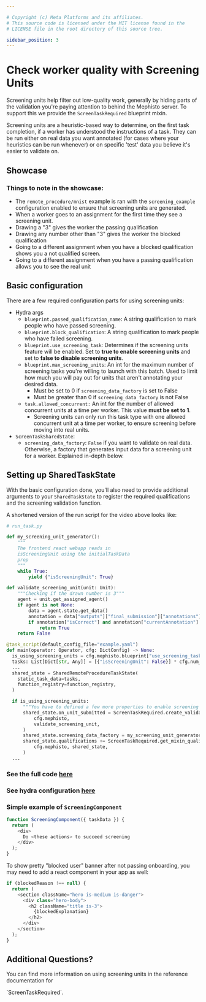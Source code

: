 ```yaml
---

# Copyright (c) Meta Platforms and its affiliates.
# This source code is licensed under the MIT license found in the
# LICENSE file in the root directory of this source tree.

sidebar_position: 3
---
```



# Check worker quality with Screening Units

Screening units help filter out low-quality work,
generally by hiding parts of the validation you're paying attention to behind the Mephisto server.
To support this we provide the `ScreenTaskRequired` blueprint mixin.

Screening units are a heuristic-based way to determine, on the first task completion,
if a worker has understood the instructions of a task.
They can be run either on real data you want annotated (for cases where your heuristics can be run whenever)
or on specific 'test' data you believe it's easier to validate on.

## Showcase

<ReactPlayer
  playing
  controls
  width="100%"
  height="auto"
  url="https://user-images.githubusercontent.com/55665282/183139879-d252d899-454c-4c15-afaa-474e6f02812b.mp4"
/>

### Things to note in the showcase:

- The `remote_procedure/mnist` example is ran with the `screening_example` configuration enabled to ensure that screening units are generated.
- When a worker goes to an assignment for the first time they see a screening unit.
- Drawing a "3" gives the worker the passing qualification
- Drawing any number other than "3" gives the worker the blocked qualification
- Going to a different assignment when you have a blocked qualification shows you a not qualified screen.
- Going to a different assignment when you have a passing qualification allows you to see the real unit

## Basic configuration

There are a few required configuration parts for using screening units:

- Hydra args
  - `blueprint.passed_qualification_name`: A string qualification to mark people who have passed screening.
  - `blueprint.block_qualification`: A string qualification to mark people who have failed screening.
  - `blueprint.use_screening_task`: Determines if the screening units feature will be enabled. Set to **true to enable screening units** and set to **false to disable screening units**.
  - `blueprint.max_screening_units`: An int for the maximum number of screening tasks you're willing to launch with this batch. Used to limit how much you will pay out for units that aren't annotating your desired data.
    - Must be set to 0 if `screening_data_factory` is set to False
    - Must be greater than 0 if `screening_data_factory` is not False
  - `task.allowed_concurrent:` An int for the number of allowed concurrent units at a time per worker. This value **must be set to 1**.
    - Screening units can only run this task type with one allowed concurrent unit at a time per worker, to ensure screening before moving into real units.
- `ScreenTaskSharedState`:
  - `screening_data_factory`: `False` if you want to validate on real data. Otherwise, a factory that generates input data for a screening unit for a worker. Explained in-depth below.

## Setting up SharedTaskState

With the basic configuration done, you'll also need to provide additional arguments to your `SharedTaskState`
to register the required qualifications and the screening validation function.

A shortened version of the run script for the video above looks like:

```python
# run_task.py

def my_screening_unit_generator():
    """
    The frontend react webapp reads in
    isScreeningUnit using the initialTaskData
    prop
    """
    while True:
        yield {"isScreeningUnit": True}

def validate_screening_unit(unit: Unit):
    """Checking if the drawn number is 3"""
    agent = unit.get_assigned_agent()
    if agent is not None:
        data = agent.state.get_data()
        annotation = data["outputs"]["final_submission"]["annotations"][0]
        if annotation["isCorrect"] and annotation["currentAnnotation"] == 3:
            return True
    return False

@task_script(default_config_file="example.yaml")
def main(operator: Operator, cfg: DictConfig) -> None:
  is_using_screening_units = cfg.mephisto.blueprint["use_screening_task"]
  tasks: List[Dict[str, Any]] = [{"isScreeningUnit": False}] * cfg.num_tasks
  ...
  shared_state = SharedRemoteProcedureTaskState(
    static_task_data=tasks,
    function_registry=function_registry,
  )

  if is_using_screening_units:
      """You have to defined a few more properties to enable screening units"""
      shared_state.on_unit_submitted = ScreenTaskRequired.create_validation_function(
          cfg.mephisto,
          validate_screening_unit,
      )
      shared_state.screening_data_factory = my_screening_unit_generator()
      shared_state.qualifications += ScreenTaskRequired.get_mixin_qualifications(
          cfg.mephisto, shared_state,
      )
  ...
```

### See the full code [here](https://github.com/facebookresearch/Mephisto/blob/main/examples/remote_procedure/mnist/run_task.py)

### See hydra configuration [here](https://github.com/facebookresearch/Mephisto/blob/main/examples/remote_procedure/mnist/hydra_configs/conf/screening_example.yaml)

### Simple example of `ScreeningComponent`

```javascript
function ScreeningComponent({ taskData }) {
  return (
    <div>
      Do <these actions> to succeed screening
    </div>
  );
}
```

To show pretty "blocked user" banner after not passing onboarding, you may need to add a react component in your app as well:

```javascript
if (blockedReason !== null) {
  return (
    <section className="hero is-medium is-danger">
      <div class="hero-body">
        <h2 className="title is-3">
          {blockedExplanation}
        </h2>
      </div>
    </section>
  );
}
```

## Additional Questions?

You can find more information on using screening units in the reference documentation for
<Link target={null} to="pathname:///python_api/mephisto/abstractions/blueprints/mixins/screen_task_required.html">`ScreenTaskRequired`</Link>.
